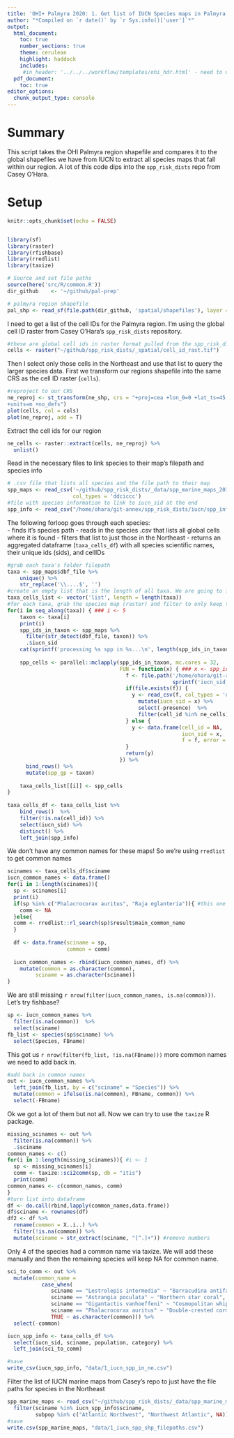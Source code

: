 ```yaml
---
title: 'OHI+ Palmyra 2020: 1. Get list of IUCN Species maps in Palmyra'
author: "*Compiled on `r date()` by `r Sys.info()['user']`*"
output: 
  html_document:
    toc: true
    number_sections: true
    theme: cerulean
    highlight: haddock
    includes: 
     #in_header: '../../../workflow/templates/ohi_hdr.html' - need to update this
  pdf_document:
    toc: true
editor_options: 
  chunk_output_type: console
---
```


# Summary

This script takes the OHI Palmyra region shapefile and compares it to the global shapefiles we have from IUCN to extract all species maps that fall within our region. A lot of this code dips into the `spp_risk_dists` repo from Casey O'Hara.  

# Setup
```r
knitr::opts_chunk$set(echo = FALSE)


library(sf)
library(raster)
library(rfishbase)
library(rredlist)
library(taxize)

# Source and set file paths
source(here('src/R/common.R'))
dir_github    <- '~/github/pal-prep'

# palmyra region shapefile
pal_shp <- read_sf(file.path(dir_github, 'spatial/shapefiles'), layer = 'pal_ohi_rgn')
```

I need to get a list of the cell IDs for the Palmyra region. I'm using the global cell ID raster from Casey O'Hara's `spp_risk_dists` repository. 

```r
#these are global cell ids in raster format pulled from the spp_risk_dists repo.
cells <- raster("~/github/spp_risk_dists/_spatial/cell_id_rast.tif")
```
Then I select only those cells in the Northeast and use that list to query the larger species data. First we transform our regions shapefile into the same CRS as the cell ID raster (`cells`).

```r
#reproject to our CRS
ne_reproj <- st_transform(ne_shp, crs = "+proj=cea +lon_0=0 +lat_ts=45 +x_0=0 +y_0=0 +ellps=WGS84
+units=m +no_defs")
plot(cells, col = cols)
plot(ne_reproj, add = T)
```

Extract the cell ids for our region
```r
ne_cells <- raster::extract(cells, ne_reproj) %>%
  unlist()
```

Read in the necessary files to link species to their map's filepath and species info
```r
# .csv file that lists all species and the file path to their map
spp_maps <- read_csv('~/github/spp_risk_dists/_data/spp_marine_maps_2018-1.csv',
                     col_types = 'ddciccc')
#file with species information to link to iucn_sid at the end
spp_info <- read_csv("/home/ohara/git-annex/spp_risk_dists/iucn/spp_info_from_api_2018-1.csv")
```

The following forloop goes through each species:  
- finds it's species path
- reads in the species .csv that lists all global cells where it is found
- filters that list to just those in the Northeast
- returns an aggregated dataframe (`taxa_cells_df`) with all species scientific names, their unique ids (sids), and cellIDs

```r
#grab each taxa's folder filepath
taxa <- spp_maps$dbf_file %>%
    unique() %>%
    str_replace('\\....$', '')
#create an empty list that is the length of all taxa. We are going to fill this list  
taxa_cells_list <- vector('list', length = length(taxa))
#for each taxa, grab the species map (raster) and filter to only keep those cells in the northeast.
for(i in seq_along(taxa)) { ### i <- 5
    taxon <- taxa[i]
    print(i)
    spp_ids_in_taxon <- spp_maps %>%
      filter(str_detect(dbf_file, taxon)) %>%
      .$iucn_sid
    cat(sprintf('processing %s spp in %s...\n', length(spp_ids_in_taxon), taxon))
    
    spp_cells <- parallel::mclapply(spp_ids_in_taxon, mc.cores = 32,
                                    FUN = function(x) { ### x <- spp_ids_in_taxon[1]
                                      f <- file.path('/home/ohara/git-annex/spp_risk_dists/spp_rasters',
                                                     sprintf('iucn_sid_%s.csv', x))
                                      if(file.exists(f)) {
                                        y <- read_csv(f, col_types = 'di') %>%
                                          mutate(iucn_sid = x) %>%
                                          select(-presence)  %>%
                                          filter(cell_id %in% ne_cells)
                                      } else {
                                        y <- data.frame(cell_id = NA,
                                                        iucn_sid = x, 
                                                        f = f, error = 'file not found')
                                      }
                                      return(y)
                                    }) %>%
      bind_rows() %>%
      mutate(spp_gp = taxon)
    
    taxa_cells_list[[i]] <- spp_cells
}
  
taxa_cells_df <- taxa_cells_list %>%
    bind_rows()  %>%
    filter(!is.na(cell_id)) %>%
    select(iucn_sid) %>%
    distinct() %>%
    left_join(spp_info)
```

We don't have any common names for these maps! So we're using `rredlist` to get common names

```r
scinames <- taxa_cells_df$sciname
iucn_common_names <- data.frame()
for(i in 1:length(scinames)){
  sp <- scinames[i]
  print(i)
  if(sp %in% c("Phalacrocorax auritus", "Raja eglanteria")){ #this one threw some error and no $result was returned from rl_search
    comm <- NA
  }else{
  comm <- rredlist::rl_search(sp)$result$main_common_name
  }
  
  df <- data.frame(sciname = sp,
                   common = comm)
  
  iucn_common_names <- rbind(iucn_common_names, df) %>%
    mutate(common = as.character(common),
         sciname = as.character(sciname))
}
```


We are still missing `r nrow(filter(iucn_common_names, is.na(common)))`. Let's try fishbase?


```r
sp <- iucn_common_names %>%
  filter(is.na(common))  %>%
  select(sciname)
fb_list <- species(sp$sciname) %>%
  select(Species, FBname)
```

This got us `r nrow(filter(fb_list, !is.na(FBname)))` more common names we need to add back in.

```r
#add back in common names
out <- iucn_common_names %>%
  left_join(fb_list, by = c("sciname" = "Species")) %>%
  mutate(common = ifelse(is.na(common), FBname, common)) %>%
  select(-FBname)
```

Ok we got a lot of them but not all. Now we can try to use the `taxize` R package.

```r
missing_scinames <- out %>%
  filter(is.na(common)) %>%
  .$sciname
common_names <- c()
for(i in 1:length(missing_scinames)){ #i <- 1
  sp <- missing_scinames[i]
  comm <- taxize::sci2comm(sp, db = "itis")
  print(comm)
common_names <- c(common_names, comm)
}
#turn list into dataframe
df <- do.call(rbind,lapply(common_names,data.frame))
df$sciname <- rownames(df)
df2 <- df %>%
  rename(common = X..i..) %>%
  filter(!is.na(common)) %>%
  mutate(sciname = str_extract(sciname, "[^.]+")) #remove numbers
```

Only 4 of the species had a common name via taxize. We will add these manually and then the remaining species will keep NA for common name.

```r
sci_to_comm <- out %>%
  mutate(common_name = 
           case_when(
              sciname == "Lestrolepis intermedia" ~ "Barracudina antifaz",
              sciname == "Astrangia poculata" ~ "Northern star coral",
              sciname == "Gigantactis vanhoeffeni" ~ "Cosmopolitan whipnose",
              sciname == "Phalacrocorax auritus" ~ "Double-crested cormorant",
              TRUE ~ as.character(common))) %>%
  select(-common)
```

```r
iucn_spp_info <- taxa_cells_df %>%
  select(iucn_sid, sciname, population, category) %>%
  left_join(sci_to_comm)
```


```r
#save
write_csv(iucn_spp_info, "data/1_iucn_spp_in_ne.csv")
```

Filter the list of IUCN marine maps from Casey's repo to just have the file paths for species in the Northeast
```r
spp_marine_maps <- read_csv("~/github/spp_risk_dists/_data/spp_marine_maps_2018-1.csv") %>%
  filter(sciname %in% iucn_spp_info$sciname,
         subpop %in% c("Atlantic Northwest", "Northwest Atlantic", NA)) #all other subpops that have regions are not in the Northeast so remove here
#save
write.csv(spp_marine_maps, "data/1_iucn_spp_shp_filepaths.csv")
```

